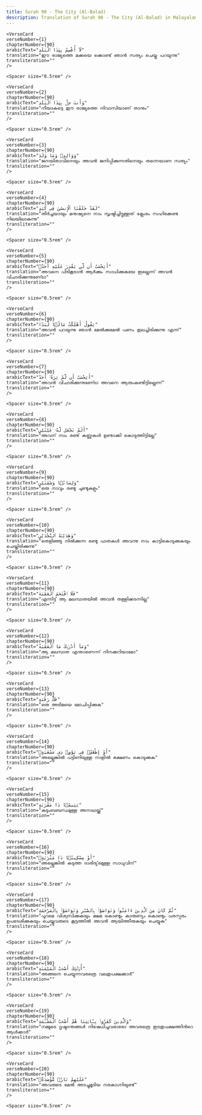```yaml
---
title: Surah 90 - The City (Al-Balad)  
description: Translation of Surah 90 - The City (Al-Balad) in Malayalam
---
```







    <VerseCard 
    verseNumber={1}
    chapterNumber={90}
    arabicText="لَآ أُقْسِمُ بِهَٰذَا ٱلْبَلَدِ"
    translation="ഈ രാജ്യത്തെ മക്കയെ ക്കൊണ്ട്‌ ഞാന്‍ സത്യം ചെയ്തു പറയുന്നു"
    transliteration=""
    />

    <Spacer size="0.5rem" />
                
    <VerseCard 
    verseNumber={2}
    chapterNumber={90}
    arabicText="وَأَنتَ حِلٌّۢ بِهَٰذَا ٱلْبَلَدِ"
    translation="നീയാകട്ടെ ഈ രാജ്യത്തെ നിവാസിയാണ്‌ താനും"
    transliteration=""
    />

    <Spacer size="0.5rem" />
                
    <VerseCard 
    verseNumber={3}
    chapterNumber={90}
    arabicText="وَوَالِدٍۢ وَمَا وَلَدَ"
    translation="ജനയിതാവിനെയും അവന്‍ ജനിപ്പിക്കുന്നതിനെയും തന്നെയാണ സത്യം"
    transliteration=""
    />

    <Spacer size="0.5rem" />
                
    <VerseCard 
    verseNumber={4}
    chapterNumber={90}
    arabicText="لَقَدْ خَلَقْنَا ٱلْإِنسَٰنَ فِى كَبَدٍ"
    translation="തീര്‍ച്ചയായും മനുഷ്യനെ നാം സൃഷ്ടിച്ചിട്ടുള്ളത്‌ ക്ലേശം സഹിക്കേണ്ട നിലയിലാകുന്നു"
    transliteration=""
    />

    <Spacer size="0.5rem" />
                
    <VerseCard 
    verseNumber={5}
    chapterNumber={90}
    arabicText="أَيَحْسَبُ أَن لَّن يَقْدِرَ عَلَيْهِ أَحَدٌۭ"
    translation="അവനെ പിടികൂടാന്‍ ആര്‍ക്കും സാധിക്കുകയേ ഇല്ലെന്ന്‌ അവന്‍ വിചാരിക്കുന്നുണേ്ടാ"
    transliteration=""
    />

    <Spacer size="0.5rem" />
                
    <VerseCard 
    verseNumber={6}
    chapterNumber={90}
    arabicText="يَقُولُ أَهْلَكْتُ مَالًۭا لُّبَدًا"
    translation="അവന്‍ പറയുന്നു ഞാന്‍ മേല്‍ക്കുമേല്‍ പണം തുലച്ചിരിക്കുന്നു എന്ന്‌"
    transliteration=""
    />

    <Spacer size="0.5rem" />
                
    <VerseCard 
    verseNumber={7}
    chapterNumber={90}
    arabicText="أَيَحْسَبُ أَن لَّمْ يَرَهُۥٓ أَحَدٌ"
    translation="അവന്‍ വിചാരിക്കുന്നുണേ്ടാ അവനെ ആരുംകണ്ടിട്ടില്ലെന്ന്‌"
    transliteration=""
    />

    <Spacer size="0.5rem" />
                
    <VerseCard 
    verseNumber={8}
    chapterNumber={90}
    arabicText="أَلَمْ نَجْعَل لَّهُۥ عَيْنَيْنِ"
    translation="അവന്‌ നാം രണ്ട്‌ കണ്ണുകള്‍ ഉണ്ടാക്കി കൊടുത്തിട്ടില്ലേ"
    transliteration=""
    />

    <Spacer size="0.5rem" />
                
    <VerseCard 
    verseNumber={9}
    chapterNumber={90}
    arabicText="وَلِسَانًۭا وَشَفَتَيْنِ"
    translation="ഒരു നാവും രണ്ടു ചുണ്ടുകളും"
    transliteration=""
    />

    <Spacer size="0.5rem" />
                
    <VerseCard 
    verseNumber={10}
    chapterNumber={90}
    arabicText="وَهَدَيْنَٰهُ ٱلنَّجْدَيْنِ"
    translation="തെളിഞ്ഞു നില്‍ക്കുന്ന രണ്ടു പാതകള്‍ അവന്നു നാം കാട്ടികൊടുക്കുകയും ചെയ്തിരിക്കുന്നു"
    transliteration=""
    />

    <Spacer size="0.5rem" />
                
    <VerseCard 
    verseNumber={11}
    chapterNumber={90}
    arabicText="فَلَا ٱقْتَحَمَ ٱلْعَقَبَةَ"
    translation="എന്നിട്ട്‌ ആ മലമ്പാതയില്‍ അവന്‍ തള്ളിക്കടന്നില്ല"
    transliteration=""
    />

    <Spacer size="0.5rem" />
                
    <VerseCard 
    verseNumber={12}
    chapterNumber={90}
    arabicText="وَمَآ أَدْرَىٰكَ مَا ٱلْعَقَبَةُ"
    translation="ആ മലമ്പാത എന്താണെന്ന്‌ നിനക്കറിയാമോ"
    transliteration=""
    />

    <Spacer size="0.5rem" />
                
    <VerseCard 
    verseNumber={13}
    chapterNumber={90}
    arabicText="فَكُّ رَقَبَةٍ"
    translation="ഒരു അടിമയെ മോചിപ്പിക്കുക"
    transliteration=""
    />

    <Spacer size="0.5rem" />
                
    <VerseCard 
    verseNumber={14}
    chapterNumber={90}
    arabicText="أَوْ إِطْعَٰمٌۭ فِى يَوْمٍۢ ذِى مَسْغَبَةٍۢ"
    translation="അല്ലെങ്കില്‍ പട്ടിണിയുള്ള നാളില്‍ ഭക്ഷണം കൊടുക്കുക"
    transliteration=""
    />

    <Spacer size="0.5rem" />
                
    <VerseCard 
    verseNumber={15}
    chapterNumber={90}
    arabicText="يَتِيمًۭا ذَا مَقْرَبَةٍ"
    translation="കുടുംബബന്ധമുള്ള അനാഥയ്ക്ക്‌"
    transliteration=""
    />

    <Spacer size="0.5rem" />
                
    <VerseCard 
    verseNumber={16}
    chapterNumber={90}
    arabicText="أَوْ مِسْكِينًۭا ذَا مَتْرَبَةٍۢ"
    translation="അല്ലെങ്കില്‍ കടുത്ത ദാരിദ്യ്‌രമുള്ള സാധുവിന്‌"
    transliteration=""
    />

    <Spacer size="0.5rem" />
                
    <VerseCard 
    verseNumber={17}
    chapterNumber={90}
    arabicText="ثُمَّ كَانَ مِنَ ٱلَّذِينَ ءَامَنُوا۟ وَتَوَاصَوْا۟ بِٱلصَّبْرِ وَتَوَاصَوْا۟ بِٱلْمَرْحَمَةِ"
    translation="പുറമെ വിശ്വസിക്കുകയും ക്ഷമ കൊണ്ടും കാരുണ്യം കൊണ്ടും പരസ്പരം ഉപദേശിക്കുകയും ചെയ്തവരുടെ കൂട്ടത്തില്‍ അവന്‍ ആയിത്തീരുകയും ചെയ്യുക"
    transliteration=""
    />

    <Spacer size="0.5rem" />
                
    <VerseCard 
    verseNumber={18}
    chapterNumber={90}
    arabicText="أُو۟لَٰٓئِكَ أَصْحَٰبُ ٱلْمَيْمَنَةِ"
    translation="അങ്ങനെ ചെയ്യുന്നവരത്രെ വലതുപക്ഷക്കാര്‍"
    transliteration=""
    />

    <Spacer size="0.5rem" />
                
    <VerseCard 
    verseNumber={19}
    chapterNumber={90}
    arabicText="وَٱلَّذِينَ كَفَرُوا۟ بِـَٔايَٰتِنَا هُمْ أَصْحَٰبُ ٱلْمَشْـَٔمَةِ"
    translation="നമ്മുടെ ദൃഷ്ടാന്തങ്ങള്‍ നിഷേധിച്ചവരാരോ അവരത്രെ ഇടതുപക്ഷത്തിന്‍റെ ആള്‍ക്കാര്‍"
    transliteration=""
    />

    <Spacer size="0.5rem" />
                
    <VerseCard 
    verseNumber={20}
    chapterNumber={90}
    arabicText="عَلَيْهِمْ نَارٌۭ مُّؤْصَدَةٌۢ"
    translation="അവരുടെ മേല്‍ അടച്ചുമൂടിയ നരകാഗ്നിയുണ്ട്‌"
    transliteration=""
    />

    <Spacer size="0.5rem" />
                